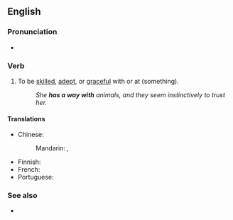 ==English==

===Pronunciation===
* {{audio|en|en-au-have a way with.ogg|Audio (AU)}}

===Verb===
{{en-verb|have<has,,had> a way with}}

# {{lb|en|idiomatic|informal}} To be [[skilled]], [[adept]], or [[graceful]] with or at (something).
#: ''She '''has a way with''' animals, and they seem instinctively to trust her.''

====Translations====
{{trans-top|be skilled}}
* Chinese:
*: Mandarin: {{t|cmn|[[對]]…… [[頗]][[有一手]]}}, {{t|cmn|[[对]]…… [[颇]][[有一手]]|tr=duì... pō yǒuyīshǒu}}
{{trans-mid}}
* Finnish: {{t|fi|[[olla]] [[taitava]] [[jossakin]]}}
* French: {{t+|fr|savoir y faire}}
* Portuguese: {{t-needed|pt}}
{{trans-bottom}}

===See also===
* {{l|en|have one's way with}}